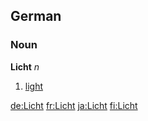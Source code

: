 ==German==
===Noun===
'''Licht''' ''n''

# [[light]]

[[de:Licht]]
[[fr:Licht]]
[[ja:Licht]]
[[fi:Licht]]